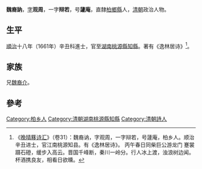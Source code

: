 '''魏裔訥'''，[[表字|字]]'''观周'''，一字'''辩若'''，号'''蘧庵'''，直隸[[柏鄉縣|柏鄉縣]]人，[[清朝|清朝]]政治人物。

== 生平 ==
[[順治|順治]]十八年（1661年）辛丑科進士，官至[[湖南|湖南]][[桃源縣|桃源縣]][[知縣|知縣]]。著有《逸林居诗》<ref>《[[晚晴簃诗汇|晚晴簃诗汇]]》（卷31）：魏裔讷，字观周，一字辩若，号蘧庵，柏乡人。顺治辛丑进士，官江南桃源知县。有《逸林居诗》。 丙午春日同柴巨公游龙门 蹇裳蹑石磴，缓步入高云。晋国千峰断，秦川一岭分。行人冰上渡，浊浪树边闻。杯酒携良友，相看日欲曛。</ref>。

== 家族 ==
兄[[魏裔介|魏裔介]]。

==參考==
{{reflist}}

{{順治十八年辛丑科殿試金榜}}

{{Authority control}}

{{DEFAULTSORT:Wei魏}}
[[Category:柏乡人|Category:柏乡人]]
[[Category:清朝湖南桃源縣知縣|Category:清朝湖南桃源縣知縣]]
[[Category:清朝詩人|Category:清朝詩人]]


{{清朝人物小作品}}